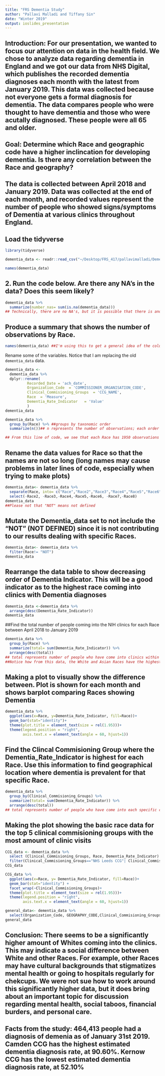 ```yaml
---
title: "FRS Dementia Study"
author: "Pallavi Malladi and Tiffany Sin"
date: "Winter 2019"
output: ioslides_presentation
---
```

## Introduction: For our presentation, we wanted to focus our attention on data in the health field. We chose to analyze data regarding dementia in England and we got our data from NHS Digital, which publishes the recorded dementia diagnoses each month with the latest from January 2019. This data was collected because not everyone gets a formal diagnosis for dementia. The data compares people who were thought to have dementia and those who were acutally diagnosed. These people were all 65 and older.

## Goal: Determine which Race and geographic code have a higher inclincation for developing dementia. Is there any correlation between the Race and geography?

## The data is collected between April 2018 and January 2019. Data was collected at the end of each month, and recorded values represent the number of people who showed signs/symptoms of Dementia at various clinics throughout England.

## Load the tidyverse
```r
library(tidyverse)
```

```r
dementia_data <- readr::read_csv("~/Desktop/FRS_417/pallavimalladi/Dementia_Study/Recorded_Dementia_Diagnoses_by_Race.csv")
```

```r
names(dementia_data)
```

## 2. Run the code below. Are there any NA's in the data? Does this seem likely?
```r
dementia_data %>% 
  summarize(number_nas= sum(is.na(dementia_data)))
## Technically, there are no NA's, but it is possible that there is another value such as -999 that represents a null value
```

## Produce a summary that shows the number of observations by Race.
```r
names(dementia_data) ##I'm using this to get a general idea of the column headers so I know which notation to use within my code
```

Rename some of the variables. Notice that I am replacing the old `dementia_data` data.
```r
dementia_data <- 
  dementia_data %>% 
  dplyr::rename(
          Recorded_Date = 'ach_date',
          Organization_Code  = 'COMMISSIONER_ORGANISATION_CODE',
          Clinical_Commisioning_Groups  = 'CCG_NAME',
          Race  = 'Measure',
          Dementia_Rate_Indicator   = 'Value'
          )
dementia_data
```

```r
dementia_data %>% 
  group_by(Race) %>% ##groups by taxonomic order
  summarize(n())## n represents the number of observations; each order has a certain number of observations

## From this line of code, we see that each Race has 1950 observations
```

## Rename the data values for Race so that the names are not so long (long names may cause problems in later lines of code, especially when trying to make plots)
```r
dementia_data<- dementia_data %>% 
  separate(Race, into= c("Race","Race2","Race3","Race4","Race5","Race6","Race7", "Race8" ), sep = "_") %>% 
  select(-Race2, -Race3,-Race4,-Race5,-Race6, -Race7,-Race8)
dementia_data
##Please not that "NOT" means not defined
```

## Mutate the Dementia_data set to not include the "NOT" (NOT DEFINED) since it is not contributing to our results dealing with specific Races.
```r
dementia_data<- dementia_data %>% 
  filter(Race!= "NOT")
dementia_data
```

## Rearrange the data table to show decreasing order of Dementia Indicator. This will be a good indicator as to the highest race coming into clinics with Dementia diagnoses
```r
dementia_data <-dementia_data %>%
  arrange(desc(Dementia_Rate_Indicator))
dementia_data
```

##Find the total number of people coming into the NIH clinics for each Race between April 2018 to January 2019
```r
dementia_data %>% 
  group_by(Race) %>% 
  summarize(total= sum(Dementia_Rate_Indicator)) %>% 
  arrange(desc(total))
## total represents number of people who have come into clinics within each race
##Notice how from this data, the White and Asian Races have the highest Dementia Diagnoses, while Black data is closest to 0. This should be very apparent in our upcoming plots.
```

## Making a plot to visually show the difference between. Plot is shown for each month and shows barplot comparing Races showing Dementia
```r
dementia_data %>% 
  ggplot(aes(x=Race, y=Dementia_Rate_Indicator, fill=Race))+
  geom_bar(stat="identity")+
  theme(plot.title = element_text(size = rel(1.95)))+
  theme(legend.position = "right",
        axis.text.x = element_text(angle = 60, hjust=1))
```

## Find the Clincal Commisioning Group where the Dementia_Rate_Indicator is highest for each Race. Use this information to find geographical location where dementia is prevalent for that specific Race.
```r
dementia_data %>% 
  group_by(Clinical_Commisioning_Groups) %>% 
  summarize(total= sum(Dementia_Rate_Indicator)) %>% 
  arrange(desc(total)) 
## total represents number of people who have come into each specific clinic
```

## Making the plot showing the basic race data for the top 5 clinical commisioning groups with the most amount of clinic visits
```r
CCG_data <- dementia_data %>% 
  select (Clinical_Commisioning_Groups, Race, Dementia_Rate_Indicator) %>% 
  filter(Clinical_Commisioning_Groups=="NHS Leeds CCG"| Clinical_Commisioning_Groups=="NHS Birmingham and Solihull CCG"| Clinical_Commisioning_Groups=="NHS Mid Essex CCG"| Clinical_Commisioning_Groups=="NHS Bedfordshire CCG" | Clinical_Commisioning_Groups=="NHS Leicester City CCG")
CCG_data
```

```r
CCG_data %>% 
  ggplot(aes(x=Race, y= Dementia_Rate_Indicator, fill=Race))+
  geom_bar(stat="identity") +
  facet_wrap(~Clinical_Commisioning_Groups)+
  theme(plot.title = element_text(size = rel(1.95)))+
  theme(legend.position = "right",
        axis.text.x = element_text(angle = 60, hjust=1))
```

```r
general_data<- dementia_data %>% 
  select(Organization_Code, GEOGRAPHY_CODE,Clinical_Commisioning_Groups, Race, Dementia_Rate_Indicator)
general_data
```

## Conclusion: There seems to be a significantly higher amount of Whites coming into the clinics. This may indicate a social difference between White and other Races. For example, other Races may have cultural backgrounds that stigmatizes mental health or going to hospitals regularly for chekcups. We were not sue how to work around this significantly higher data, but it does bring about an important topic for discussion regarding mental health, social taboos, financial burders, and personal care.

## Facts from the study: 464,413 people had a diagnosis of demenia as of January 31st 2019. Camden CCG has the highest estimated dementia diagnosis rate, at 90.60%. Kernow CCG has the lowest estimated dementia diagnosis rate, at 52.10%